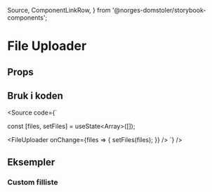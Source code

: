   Source,
  ComponentLinkRow,
} from '@norges-domstoler/storybook-components';

<Meta of={FileUploaderStories} />

# File Uploader

<ComponentLinkRow
  docsHref="https://design.domstol.no/987b33f71/p/802ff0-button/b/32e1a2"
  figmaHref="https://www.figma.com/file/ewqSDmkgqDQ5PyOsRp4V5b/?node-id=155%3A37"
  githubHref="https://github.com/domstolene/designsystem/tree/main/packages/components/src/components/FileUploader"
/>

## Props

<Canvas of={FileUploaderStories.Default} />
<Controls of={FileUploaderStories.Default} />

## Bruk i koden

<Source
  code={`

const [files, setFiles] = useState<Array<File>>([]);

<FileUploader
  onChange={files => {
    setFiles(files);
  }}
/>
`} />

## Eksempler

### Custom filliste

<Canvas of={FileUploaderStories.CustomFileList} />
